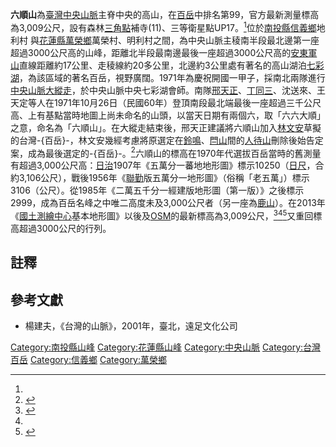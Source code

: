 {{Infobox Mountain
| 名稱 = 六順山
| 照片 =
| 照片說明 =
| elevation_m = 3009
| elevation_ref = <ref name="nlsc_liushun">{{cite map|publisher=[[國土測繪中心|國土測繪中心]]|title=六順山|url=https://maps.nlsc.gov.tw/go/121.239573/23.724510|work=國土測繪圖資服務雲|accessdate=2022-05-22}}</ref>
| listing = [[台灣百岳|台灣百岳]]、[[台灣百岳#九平|九平]]
| 位置 = {{TWN}}[[花蓮縣|花蓮縣]][[萬榮鄉|萬榮鄉]]萬榮村、明利村與[[南投縣|南投縣]][[信義鄉_(台灣)|信義鄉]]地利村
| 山脈 = [[中央山脈|中央山脈]]
| prominence_m = 245
| prominence_ref = <ref>{{cite map|title=Liushun Shan|url=https://peakvisor.com/peak/liushun-shan.html|work=PeakVisor|publisher=Routes Software SRL|accessdate=2022-05-22|archive-date=2022-05-31|archive-url=https://web.archive.org/web/20220531005111/https://peakvisor.com/peak/liushun-shan.html}}</ref>
| coordinates = {{coord|23|43|28|N|121|14|22|E|type:mountain_region:TW|display=inline=title}}
| coordinates_ref = <ref name="nlsc_liushun"/>
| 地形圖 = 
| 類別 =
| 年齡 = 
| 最近噴發 =
| 首次登頂 =
| easiest_route = [[台16線|丹大林道]]→六順山登山口
| pushpin_map = Taiwan
| pushpin_map_caption = 六順山在臺灣的位置
}}
'''六順山'''為[[臺灣|臺灣]][[中央山脈|中央山脈]]主脊中央的高山，在[[台灣百岳|百岳]]中排名第99，官方最新測量標高為3,009公尺，設有森林[[三角點|三角點]]補寺(11)、三等衛星點UP17。<ref name="osm_liushun"/>位於[[南投縣|南投縣]][[信義鄉_(台灣)|信義鄉]]地利村<!--雙龍村-->{{noteTag|國土測繪中心的圖資開啟行政區界〈村里界圖〉標為地利村，<ref name="nlsc_liushun"/>戶外生活的圖資標為雙龍村，<ref name="outdoors_liushun">{{cite map |map=七彩湖 |title=大台中全覽百科地圖 |page=378 |section=G3 |date=2015年4月 |edition=增訂初版 |editor=地理台灣資料庫 |series=那路灣地圖館A③ |location=台北市 |publisher=戶外生活圖書 |isbn=978-986-6139-52-9}}</ref>現以官方圖資為準。}}與[[花蓮縣|花蓮縣]][[萬榮鄉|萬榮鄉]]萬榮村、明利村之間，為中央山脈主稜南半段最北邊第一座超過3000公尺高的山峰，距離北半段最南邊最後一座超過3000公尺高的[[安東軍山|安東軍山]]直線距離約17公里、走稜線約20多公里，北邊約3公里處有著名的高山湖泊[[七彩湖|七彩湖]]，為該區域的著名百岳，視野廣闊。1971年為慶祝開國一甲子，採南北兩隊進行[[中央山脈大縱走|中央山脈大縱走]]，於中央山脈中央七彩湖會師。南隊[[邢天正|邢天正]]、[[丁同三|丁同三]]、沈送來、王天定等人在1971年10月26日（民國60年）登頂南段最北端最後一座超過三千公尺高、上有基點當時地圖上尚未命名的山頭，以當天日期有兩個六，取「六六大順」之意，命名為「六順山」。在大縱走結束後，邢天正建議將六順山加入[[林文安|林文安]]草擬的台灣-{百岳}-，林文安幾經考慮將原選定在[[鈴鳴山|鈴鳴]]、[[閂山|閂山]]間的[[人待山|人待山]]刪除後始告定案，成為最後選定的-{百岳}-。<ref name="sunriver_liushun">{{cite web |title=六順山 |url=https://www.sunriver.com.tw/blog/%e5%85%ad%e9%a0%86%e5%b1%b1/ |website=上河文化 線上臺灣百岳 |ref=sunriver_liushun |date=2017-12-21 |access-date=2022-02-09 |archive-date=2022-03-17 |archive-url=https://web.archive.org/web/20220317214518/https://www.sunriver.com.tw/blog/%e5%85%ad%e9%a0%86%e5%b1%b1/ }}</ref>六順山的標高在1970年代選拔百岳當時的舊測量有超過3,000公尺高：[[台灣日治|日治]]1907年《五萬分一蕃地地形圖》標示10250（[[尺貫法|日尺]]，合約3,106公尺），戰後1956年《[[聯勤|聯勤]]版五萬分一地形圖》（俗稱「老五萬」）標示3106（公尺）。從1985年《二萬五千分一經建版地形圖（第一版）》之後標示2999，成為百岳名峰之中唯二高度未及3,000公尺者（另一座為[[鹿山_(台灣)|鹿山]]）。在2013年《[[國土測繪中心|國土測繪中心]]基本地形圖》以後及[[OSM|OSM]]的最新標高為3,009公尺，<ref name="twhgis">{{cite map |title=台灣百年歷史地圖 |publisher=[[中央研究院|中央研究院]]人文社會科學研究中心地理資訊科學研究專題中心 |url=https://gissrv4.sinica.edu.tw/gis/twhgis.aspx |at=定位：地名：六順山 |access-date=2022-01-31 |archive-date=2021-12-30 |archive-url=https://web.archive.org/web/20211230073820/http://gissrv4.sinica.edu.tw/gis/twhgis.aspx }}</ref><ref name="nlsc_liushun"/><ref name="osm_liushun">{{OSM|n|5614484662|森林三角點 補寺(11)}}</ref>又重回標高超過3000公尺的行列。

==註釋==
{{noteFoot}}

==參考文獻==
{{reflist}}

*楊建夫，《台灣的山脈》，2001年，臺北，遠足文化公司

{{Taiwan Top 100 Peaks}}

[[Category:南投縣山峰|Category:南投縣山峰]]
[[Category:花蓮縣山峰|Category:花蓮縣山峰]]
[[Category:中央山脈|Category:中央山脈]]
[[Category:台灣百岳|Category:台灣百岳]]
[[Category:信義鄉|Category:信義鄉]]
[[Category:萬榮鄉|Category:萬榮鄉]]